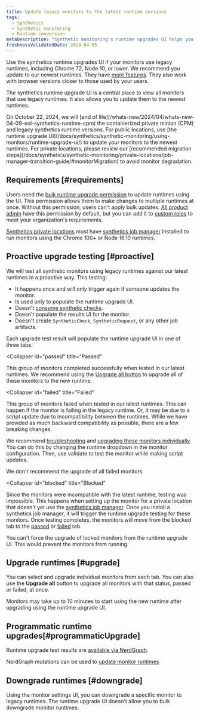 ```yaml
---
title: Update legacy monitors to the latest runtime versions
tags:
  - Synthetics
  - Synthetic monitoring
  - Runtime conversion
metaDescription: "Synthetic monitoring's runtime upgrades UI helps you update legacy monitors to the latest runtimes."
freshnessValidatedDate: 2024-04-05
---
```


Use the synthetics runtime upgrades UI if your monitors use legacy runtimes, including Chrome 72, Node 10, or lower. We recommend you update to our newest runtimes. They have [more features](/docs/synthetics/synthetic-monitoring/using-monitors/new-runtime/). They also work with browser versions closer to those used by your users.

The synthetics runtime upgrade UI is a central place to view all monitors that use legacy runtimes. It also allows you to update them to the newest runtimes.

<Callout variant="important">
  On October 22, 2024, we will [end of life](/whats-new/2024/04/whats-new-04-09-eol-synthetics-runtime-cpm) the containerized private minion (CPM) and legacy synthetics runtime versions. For public locations, use [the runtime upgrade UI](/docs/synthetics/synthetic-monitoring/using-monitors/runtime-upgrade-ui/) to update your monitors to the newest runtimes. For private locations, please review our [recommended migration steps](/docs/synthetics/synthetic-monitoring/private-locations/job-manager-transition-guide/#monitorMigration) to avoid monitor degradation.
</Callout>

## Requirements [#requirements]

Users need the [bulk runtime upgrade permission](/docs/accounts/accounts-billing/new-relic-one-user-management/user-permissions/#synthetics) to update runtimes using the UI. This permission allows them to make changes to multiple runtimes at once. Without this permission, users can't apply bulk updates. [All product admin](/docs/accounts/accounts-billing/new-relic-one-user-management/user-management-concepts/#standard-roles) have this permission by default, but you can add it to [custom roles](/docs/accounts/accounts-billing/new-relic-one-user-management/user-management-concepts/#roles) to meet your organization's requirements.

[Synthetics private locations](/docs/synthetics/synthetic-monitoring/private-locations/private-locations-overview-monitor-internal-sites-add-new-locations/) must have [synthetics job manager](/docs/synthetics/synthetic-monitoring/private-locations/job-manager-transition-guide/) installed to run monitors using the Chrome 100+ or Node 16.10 runtimes.

## Proactive upgrade testing [#proactive]

We will test all synthetic monitors using legacy runtimes against our latest runtimes in a proactive way. This testing:

* It happens once and will only trigger again if someone updates the monitor.
* Is used only to populate the runtime upgrade UI.
* Doesn't [consume synthetic checks](/docs/synthetics/synthetic-monitoring/getting-started/monitor-limits/#edition-limits).
* Doesn't populate the results UI for the monitor.
* Doesn't create `SyntheticCheck`, `SyntheticRequest`, or any other job artifacts.

Each upgrade test result will populate the runtime upgrade UI in one of three tabs:

<Collapser
  id="passed"
  title="Passed"
>
  This group of monitors completed successfully when tested in our latest runtimes. We recommend using the [Upgrade all button](#upgrade) to upgrade all of these monitors to the new runtime.
</Collapser>

<Collapser
  id="failed"
  title="Failed"
>
  This group of monitors failed when tested in our latest runtimes. This can happen if the monitor is failing in the legacy runtime. Or, it may be due to a script update due to incompatibility between the runtimes. While we have provided as much backward compatibility as possible, there are a few breaking changes.

  We recommend [troubleshooting](/docs/synthetics/synthetic-monitoring/troubleshooting/runtime-upgrade-troubleshooting/) and [upgrading these monitors individually](/docs/synthetics/synthetic-monitoring/using-monitors/new-runtime/#runtime-convert). You can do this by changing the runtime dropdown in the monitor configuration. Then, use validate to test the monitor while making script updates.

  <Callout variant="tip">
    We don't recommend the upgrade of all failed monitors.
  </Callout>
</Collapser>

<Collapser
  id="blocked"
  title="Blocked"
>
  Since the monitors were incompatible with the latest runtime, testing was impossible. This happens when setting up the monitor for a private location that doesn't yet use the [synthetics job manager](#requirements). Once you install a synthetics job manager, it will trigger the runtime upgrade testing for these monitors. Once testing completes, the monitors will move from the blocked tab to the [passed](#passed) or [failed](#failed) tab.

  You can't force the upgrade of locked monitors from the runtime upgrade UI. This would prevent the monitors from running.
</Collapser>

## Upgrade runtimes [#upgrade]

You can select and upgrade individual monitors from each tab. You can also use the **Upgrade all** button to upgrade all monitors with that status, passed or failed, at once.

Monitors may take up to 10 minutes to start using the new runtime after upgrading using the runtime upgrade UI.

## Programmatic runtime upgrades[#programmaticUpgrade]

Runtime upgrade test results are [available via NerdGraph](https://docs.newrelic.com/docs/apis/nerdgraph/examples/nerdgraph-synthetics-tutorial/#query-runtime-upgrade-status).

NerdGraph mutations can be used to [update monitor runtimes](https://docs.newrelic.com/docs/apis/nerdgraph/examples/nerdgraph-synthetics-tutorial/#upgrade-monitor-runtime)

## Downgrade runtimes [#downgrade]

Using the monitor settings UI, you can downgrade a specific monitor to legacy runtimes. The runtime upgrade UI doesn't allow you to bulk downgrade monitor runtimes.
